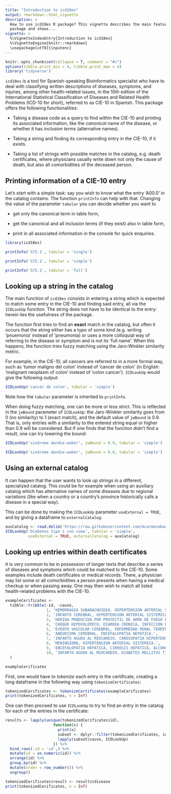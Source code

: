 ```yaml
---
title: "Introduction to icd10es"
output: rmarkdown::html_vignette
description: >
  How to use icd10es R package? This vignette describes the main features of this
  package and shows...
vignette: >
  %\VignetteIndexEntry{Introduction to icd10es}
  %\VignetteEngine{knitr::rmarkdown}
  \usepackage[utf8]{inputenc}
---
```


```r
knitr::opts_chunk$set(collapse = T, comment = "#>")
options(tibble.print_min = 4, tibble.print_max = 4)
library('tidyverse')
```

`icd10es` is a tool for Spanish-speaking Bioinformatics specialist who have to deal with classifying written descriptions of diseases, symptoms, and injuries, among other health-related issues, in the 10th edition of the International Statistical Classification of Diseases and Related Health Problems (ICD-10 for short), referred to as CIE-10 in Spanish. This package offers the following functionalities:

- Taking a disease code as a query to find within the CIE-10 and printing its associated information, like the _canonical_ name of the disease, or whether it has _inclusion terms_ (alternative names).

- Taking a string and finding its corresponding entry in the CIE-10, if it exists. 

- Taking a list of strings with possible matches in the catalog, e.g. death certificates, where physicians usually write down not only the cause of death, but also all comorbidities of the deceased person.

## Printing information of a CIE-10 entry
Let's start with a simple task: say you wish to know what the entry 'A00.0' in the catalog contains. The function `printInfo` can help with that. Changing the value of the parameter `tabular` you can decide whether you want to 

- get only the canonical term in table form, 

- get the canonical and all inclusion terms (if they exist) also in table form, 

- print in all associated information in the console for quick enquiries.

```r
library(icd10es)

printInfo('S72.1', tabular = 'single')

printInfo('S72.1', tabular = 'simple')

printInfo('S72.1', tabular = 'full')

```

## Looking up a string in the catalog

The main function of `icd10es` consists in entering a string which is expected to match some entry in the CIE-10 and finding said entry, all via the `ICDLookUp` function. The string does not have to be identical to the entry: herein lies the usefulness of the package.

The function first tries to find an __exact__ match in the catalog, but often it occurs that the string either has a typo of some kind (e.g. writing 'pnuemonia' instead of 'pneumonia) or uses a more colloquial way of referring to the disease or symptom and is not its 'full name'. When this happens, the function tries fuzzy matching using the Jaro-Winkler similarity metric. 

For example, in the CIE-10, all cancers are referred to in a more formal way, such as 'tumor maligno del colon' instead of 'cancer de colon' (in English: 'malignant neoplasm of colon' instead of 'colon cancer'). `ICDLookUp` would give the following output:

```r
ICDLookUp('cancer de colon', tabular = 'simple')

```
Note how the `tabular` parameter is inherited to `printInfo`.

When doing fuzzy matching, one can be more or less strict. This is reflected in the `jwBound` parameter of `ICDLookUp`: the Jaro-Winkler similarity goes from 0 (no similarity) to 1 (exact match), and the default value of `jwBound` is 0.9. That is, only entries with a similarity to the entered string equal or higher than 0.9 will be considered. But if one finds that the function didn't find a result, one can try lowering the bound:

```r
ICDLookUp('sindrome dandie-waker', jwBound = 0.9, tabular = 'simple')

ICDLookUp('sindrome dandie-waker', jwBound = 0.8, tabular = 'simple')
```

## Using an external catalog

It can happen that the user wants to look up strings in a different, specialized catalog. This could be for example when using an auxiliary catalog which has alternative names of some diseases due to regional variations (like when a country or a country's province historically calls a disease in a special way).

This can be done by making the `ICDLookUp` parameter `useExternal = TRUE`, and by giving a dataframe to `externalCatalog`:

```r
auxCatalog <- read.delim('https://raw.githubusercontent.com/mcarmonabaez/icd10es/master/inst/extdata/inputs/diabetes_subcategories.csv')
ICDLookUp('Diabetes tipo i con coma', tabular = 'simple',
          useExternal = TRUE, externalCatalog = auxCatalog)

```

## Looking up entries within death certificates

It is very common to be in possession of longer texts that describe a series of diseases and symptoms which could be matched to the CIE-10. Some examples include death certificates or medical records. There, a physician may list some or all comorbidities a person presents when having a medical checkup or when passing away. One may then wish to match all listed health-related problems with the CIE-10.

```r
exampleCerificates <-
  tibble::tribble(~id, ~cause,
                  1, 'HEMORRAGIA SUBARACNOIDEA. HIPERTENSION ARTERIAL SISTEMICA. DISLIPIDEMIA.',
                  2, 'INFARTO CEREBRAL, HIPERTENSION ARTERIAL SISTEMICA, TRIGLICERIDEMIA.',
                  3, 'HERIDA PRODUCIDA POR PROYECTIL DE ARMA DE FUEGO PENETRANTE DE TORAX.',
                  4, 'CHOQUE HIPOVOLEMICO, DIARREA CRONICA, INFECCION POR VIRUS DE INMUNODEFICIENCIA HUMANA.',
                  5, 'EVENTO VASCULAR CEREBRAL, ENFERMEDAD RENAL TERMINAL, DIABETES MELLITUS TIPO 2.',
                  6, 'ANEURISMA CEREBRAL, ENCEFALOPATIA HEPATICA.',
                  7, 'INFARTO AGUDO AL MIOCARDIO, CARDIOPATIA HIPERTENSIVA, HIPERTENSION ARTERIAL SISTEMICA',
                  8, 'MENINGIOMA, HIPERTENSION ARTERIAL SISTEMICA.',
                  9, 'ENCEFALOPATIA HEPATICA, CIRROSIS HEPATICA, ALCOHOLISMO CRONICO',
                  10, 'INFARTO AGUDO AL MIOCARDIO, DIABETES MELLITUS TIPO II.'
  )

exampleCerificates
```
First, one would have to _tokenize_ each entry in the certificate, creating a long dataframe in the following way using `tokenizeCertificates`:

```r
tokenizedCerificates <- tokenizeCertificates(exampleCerificates)
print(tokenizedCerificates, n = Inf)

```

One can then proceed to use `ICDLookUp` to try to find an entry in the catalog for each of the entries in the certificate:
```r
results <- lapply(unique(tokenizedCerificates$id),
                     function(x) {
                       print(x)
                       subset <- dplyr::filter(tokenizedCerificates, id == x)
                       lapply(subset$cause, ICDLookUp)
                     }) %>%
  bind_rows(.id = 'id',) %>%
  mutate(id = as.numeric(id)) %>%
  arrange(id) %>%
  group_by(id) %>%
  mutate(order = row_number()) %>%
  ungroup() 
```


```r
tokenizedCerificates$result <- results$disease
print(tokenizedCerificates, n = Inf)
```



